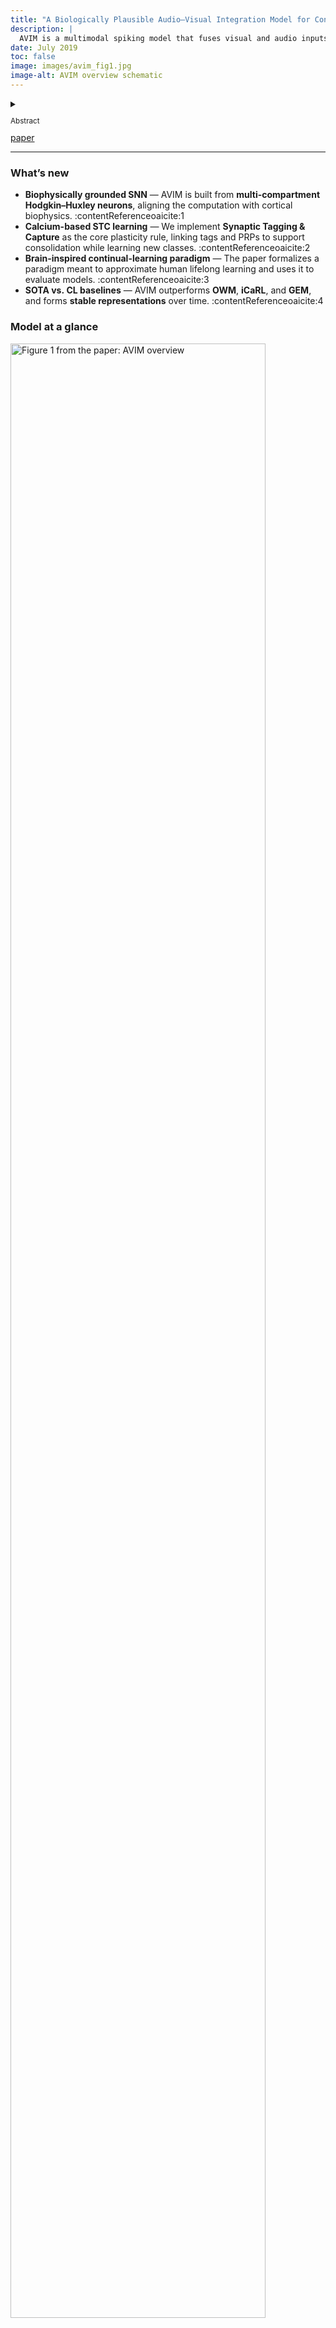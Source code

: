 ```yaml
---
title: "A Biologically Plausible Audio–Visual Integration Model for Continual Learning"
description: |
  AVIM is a multimodal spiking model that fuses visual and audio inputs and learns with a Synaptic Tagging & Capture–like rule. It targets brain-inspired continual learning with reduced catastrophic forgetting.
date: July 2019
toc: false
image: images/avim_fig1.jpg
image-alt: AVIM overview schematic
---
```


<details>
  <summary><p style="font-size: smaller">Abstract</p></summary>
  <p style="font-size: smaller">
We introduce an Audio–Visual Integration Model (AVIM) implemented in a spiking neural network. Visual features (from a compact CNN) and audio codes (Randomized Near-Orthogonal Sparse Codes, NOSC) are integrated in a multi-layer SNN. Learning uses a calcium-based Synaptic Tagging & Capture (STC) mechanism that consolidates useful changes while acquiring new classes, supporting continual learning without heavy rehearsal. We evaluate on MNIST/EMNIST/CIFAR-10/100 under class-incremental protocols and analyze stability–plasticity behavior and representational dynamics.
  </p>
</details>

<a href="https://ieeexplore.ieee.org/document/9533450">paper</a>
<hr>

### What’s new
- **Biophysically grounded SNN** — AVIM is built from **multi-compartment Hodgkin–Huxley neurons**, aligning the computation with cortical biophysics. :contentReference[oaicite:1]{index=1}  
- **Calcium-based STC learning** — We implement **Synaptic Tagging & Capture** as the core plasticity rule, linking tags and PRPs to support consolidation while learning new classes. :contentReference[oaicite:2]{index=2}  
- **Brain-inspired continual-learning paradigm** — The paper formalizes a paradigm meant to approximate human lifelong learning and uses it to evaluate models. :contentReference[oaicite:3]{index=3}  
- **SOTA vs. CL baselines** — AVIM outperforms **OWM**, **iCaRL**, and **GEM**, and forms **stable representations** over time. :contentReference[oaicite:4]{index=4}

### Model at a glance
![](images/avim_fig1.png){width=90% fig-align="center" alt="Figure 1 from the paper: AVIM overview"}

1. **Inputs**  
   - *Visual*: a compact CNN produces a **visual feature vector (V-FV)**.  
   - *Audio*: a **Randomized Near-Orthogonal Sparse Code (NOSC)** encodes the audio stream.  
2. **Spiking core**  
   - Multi-compartment HH neurons with calcium-based **STC** implement tagging and protein-capture dynamics for consolidation. :contentReference[oaicite:5]{index=5}  
3. **Integration & readout**  
   - Layers L1/L2 represent visual/audio streams; L3 integrates; L4 provides inhibition.  
   - A lightweight **LOC-ANN** reads out class labels from firing patterns (as in the poster schematic).

### Continual-learning setup

![](images/avim_fig6.png){width=80% fig-align="center" alt="Figure 6 from the paper: continual-learning setup"}

- **Scenario**: class-incremental sequences without (or with minimal) rehearsal, matching the proposed paradigm. :contentReference[oaicite:6]{index=6}  
- **Benchmarks**: MNIST, EMNIST, CIFAR-10/100.  
- **Metrics**: average accuracy, forgetting, stability–plasticity balance.

### Results (paper highlights)

![](images/avim_table.png){width=70% fig-align="center" alt="Figure 6 from the paper: continual-learning setup"}

- **SOTA performance & stable representations** under the new paradigm, beating OWM/iCaRL/GEM on representative tasks. :contentReference[oaicite:7]{index=7}  
- **Qualitative stability**: learned object representations remain stable as new classes are acquired. :contentReference[oaicite:8]{index=8}

### Reference
Chen, W., **Du, F.**, Wang, Y., & Cao, L. *A Biologically Plausible Audio-Visual Integration Model for Continual Learning.* arXiv:2007.08855 (IJCNN 2021).


<br>
